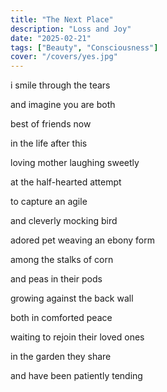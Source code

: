 ```yaml
---
title: "The Next Place"
description: "Loss and Joy"
date: "2025-02-21"
tags: ["Beauty", "Consciousness"]
cover: "/covers/yes.jpg"
---
```


i smile through the tears

and imagine you are both

best of friends now

in the life after this


loving mother laughing sweetly

at the half-hearted attempt

to capture an agile

and cleverly mocking bird


adored pet weaving an ebony form

among the stalks of corn

and peas in their pods

growing against the back wall


both in comforted peace

waiting to rejoin their loved ones

in the garden they share

and have been patiently tending
